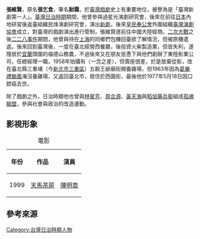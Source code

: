 {{onesource|time=2018-07-11T23:39:00+00:00}}
{{for|明朝英国公張維賢|張維賢 (明朝)}}
{{Min-nan
| img       = <!-- [[圖檔名|大小]] -->
| caption   = <!-- 圖片檔案之解釋 -->
| choan-han = 張維賢
| choan-lo  = Tiuⁿ Ûi-hiân
| tai-lo    = Tiunn Uî-hiân
}}
'''張維賢'''{{BD|1905年|5月17日|1977年|5月18日}}，原名'''張乞食'''，筆名'''耐霜'''，於[[臺灣戲劇|臺灣戲劇]]史上有重要地位，被譽為是「臺灣新劇第一人」{{r|百}}。[[臺灣日治時期|臺灣日治時期]]期間，他曾參與過星光演劇研究會，後來在前往[[日本|日本]]內地研習後返臺組織民烽演劇研究會，演出[[新劇|新劇]]，後來[[皇民奉公會|皇民奉公會]]外圍組織[[臺灣演劇協會|臺灣演劇協會]]成立，對臺灣的戲劇演出進行管制，張維賢遂前往中國大陸經商{{r|百}}。[[二次大戰|二次大戰]]之後[[二二八事件|二二八事件]]期間，他曾與待在[[上海|上海]]的同鄉們包機回臺欲了解情況，但被原機遣返{{r|百}}。後來回到臺灣後，一度在臺北經營西餐廳，後投資火柴製造業，但皆失利，遂隱居於[[宜蘭縣|宜蘭]]頭圍的福德山務農，不過後來又在朋友慫恿下與他們創辦了東陸影業公司，任總經理一職，1958年拍攝有〈一念之差〉，但賣座很差，於是放棄從影，改在臺北縣三重埔（今[[新北市|新北市]][[三重區|三重區]]）五穀王爺廟街開養雞場，但1963年因為[[台风葛乐礼_(1963年)|葛樂禮颱風]]淹沒養雞場，又返回臺北市，居住於西園街，最後他於1977年5月18日因口腔癌去世{{r|百}}。

除了戲劇之外，日治時期他也曾與[[林斐芳|林斐芳]]、[[周合源|周合源]]、[[黃天海|黃天海]]與[[稻垣藤兵衛|稻垣藤兵衛]]組成[[孤魂聯盟|孤魂聯盟]]，參與社會與政治的改造運動{{r|百}}。

== 影視形象 ==
{| class="wikitable"
|+電影
!年份
!作品
!演員
|-
|1999
|[[天馬茶房_(電影)|天馬茶房]]
|[[陳明章|陳明章]]
|}

== 參考來源==
{{reflist|refs=
<ref name="百">{{cite book|author=莊永明 |title=《台灣百人傳 1》 |date=2005-05-22 |publisher=時報文化 |location=臺北市 |isbn=957-13-3135-X |page=226－248頁}}</ref>}}

[[Category:台灣日治時期人物|Category:台灣日治時期人物]]
